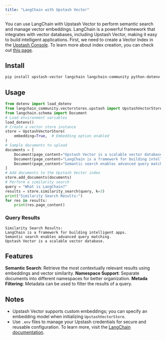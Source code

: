 ```yaml
---
title: "LangChain with Upstash Vector"
---
```

You can use LangChain with Upstash Vector to perform semantic search and manage vector embeddings. LangChain is a powerful framework that integrates with vector databases, including Upstash Vector, making it easy to build intelligent applications.
First, we need to create a Vector Index in the [Upstash Console](https://console.upstash.com). To learn more about index creation, you can check out [this page](https://docs.upstash.com/vector/overall/getstarted).
## Install
```bash
pip install upstash-vector langchain langchain-community python-dotenv
```
## Usage
```python
from dotenv import load_dotenv
from langchain_community.vectorstores.upstash import UpstashVectorStore
from langchain.schema import Document
# Load environment variables
load_dotenv()
# Create a vector store instance
store = UpstashVectorStore(
    embedding=True,  # Embedding option enabled
)
# Sample documents to upload
documents = [
    Document(page_content="Upstash Vector is a scalable vector database."),
    Document(page_content="LangChain is a framework for building intelligent apps."),
    Document(page_content="Semantic search enables advanced query matching."),
]
# Add documents to the Upstash Vector index
store.add_documents(documents)
# Perform a similarity search
query = "What is LangChain?"
results = store.similarity_search(query, k=3)
print("Similarity Search Results:")
for res in results:
    print(res.page_content)
```
### Query Results
```plaintext
Similarity Search Results:
LangChain is a framework for building intelligent apps.
Semantic search enables advanced query matching.
Upstash Vector is a scalable vector database.
```
## Features
**Semantic Search**: Retrieve the most contextually relevant results using embeddings and vector similarity.
**Namespace Support**: Separate documents into different namespaces for better organization.
**Metada Filtering**: Metadata can be used to filter the results of a query.
## Notes
- Upstash Vector supports custom embeddings; you can specify an embedding model when initializing `UpstashVectorStore`.
- Use `.env` files to manage your Upstash credentials for secure and reusable configuration.
To learn more, visit the [LangChain documentation](https://python.langchain.com/docs/integrations/vectorstores/upstash/).